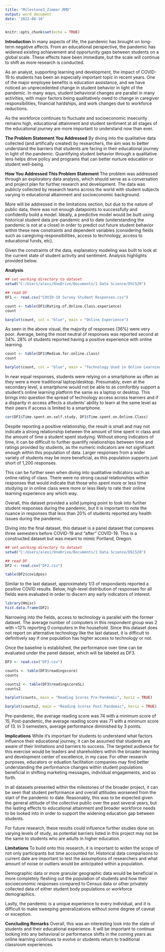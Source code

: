 ```yaml
---
title: "Milestone3_Zimmer.RMD"
output: word_document
date: '2022-08-10'
---
```


```r
knitr::opts_chunk$set(echo = TRUE)
```

**Introduction**
In many aspects of life, the pandemic has brought on long-term negative affects. From an educational perspective, the pandemic has widened existing achievement and opportunity gaps between students on a global scale. These effects have been immediate, but the scale will continue to shift as more research is conducted. 

As an analyst, supporting learning and development, the impact of COVID-19 to students has been an especially important topic in recent years. One of the major employee benefits is education assistance, and we have noticed an unprecedented change in student behavior in light of the pandemic. In many ways, student behavioral changes are parallel in many activities, with major factors being qualitatively owed to change in caregiver responsibilities, financial hardships, and work changes due to workforce reductions. 

As the workforce continues to fluctuate and socioeconomic insecurity remains high, educational attainment and student sentiment at all stages of the educational journey are more important to understand now than ever.

**The Problem Statement You Addressed**
By diving into the qualitative data collected (and artifically created) by researchers, the aim was to better understand the barriers that students are facing in their educational journey in light of the pandemic. Quantifying student behavior through a qualitative lens helps drive policy and programs that can better nurture education or student well-being. 

**How You Addressed This Problem Statement**
The problem was addressed through an exploratory data analysis, which should serve as a conversation and project plan for further research and development. The data was publicly collected by research teams across the world with student subjects varying in educational attainment and socioeconomic background. 

More will be addressed in the limitations section, but due to the nature of public data, there was not enough datapoints to successfully and confidently build a model. Ideally, a predictive model would be built using historical student data pre-pandemic and to date (understanding the pandemic is not at a close) in order to predict out future student behavior within these new constraints and dependent variables (considering fields such as caregiving responsibilities, access to technology, access to educational funds, etc).

Given the constraints of the data, explanatory modeling was built to look at the current state of student activity and sentiment. Analysis highlights provided below. 

**Analysis**

```r
## set working directory to dataset
setwd("C:/Users/alexi/OneDrive/Documents/1 Data Science/DSC520")

## read DF
DF1 <- read.csv("COVID-19 Survey Student Responses.csv")

count <- table(DF1$Rating.of.Online.Class.experience)
count

barplot(count, col = "blue", main = "Online Experience")
```

As seen in the above visual, the majority of responses (36%) were very poor. Average, being the most neutral of responses was reported second at 34%. 28% of students reported having a positive experience with online learning. 

```r
count <- table(DF1$Medium.for.online.class)
count

barplot(count, col = "blue", main = "Technology Used in Online Learning")
```
In near equal responses, students were relying on a smartphone as often as they were a more traditional laptop/desktop. Presumably, even at the secondary level, a smartphone would not be able to as comfortbly support a student's online learning platform the same as a laptop or desktop. This brings into question the spread of technology access across learners and if a disparity in access affects a students' ability to learn at the same level as their peers if access is limited to a smartphone. 

```r
cor(DF1$Time.spent.on.self.study, DF1$Time.spent.on.Online.Class)
```

Despite reporting a positive relationship, the result is small and may not indicate a strong relationship between the amount of time spent in class and the amount of time a student spent studying. Without strong indicators of time, it can be difficult to further quantify relationships between time and ratings provided by students, as the numeric indicators are not significant enough within this population of data. Larger responses from a wider variety of students may be more beneficial, as this population supports just short of 1,200 responses.

This can be further seen when diving into qualitative indicators such as online rating of class. There were no strong causal relationships within responses that would indicate that those who spent more or less time studying or in online class were more or less likely to rate their online learning experience any which way.

Overall, this dataset provided a solid jumping point to look into further student responses during the pandemic, but it is important to note the nuance in responses that less than 20% of students reported any health issues during the pandemic. 

Diving into the final dataset, this dataset is a panel dataset that compares three semesters before COVID-19 and "after" COVID-19. This is a constructed dataset but was meant to mimic Portland, Oregon. 

```r
## set working directory to dataset
setwd("C:/Users/alexi/OneDrive/Documents/1 Data Science/DSC520")

## read DF
DF2 <- read.csv("DF2.csv")
```

```r
table(DF2$covidpos)
```

Similar to the last dataset, approximately 1/3 of respondants reported a positive COVID results. Below, high-level distribution of responses for all fields were evaluated in order to discern any early indicators of interest.

```r
library(Hmisc)
hist.data.frame(DF2)
```
Narrowing into the fields, access to technology is parallel with the former dataset. The average number of computers in this respondent group was 2 with ~12% reporting 0 computers in the household. Since this dataset does not report on alternative technology like the last dataset, it is difficult to definitively say if one population has higher access to technology or not. 

Once the baseline is established, the performance over time can be evaluated under the panel dataset, which will be labeled as DF3.
```r
DF3 <- read.csv("DF3.csv")

counts <- table(DF3$readingscore)
counts

counts2 <- table(DF3$readingscoreSL)
counts2

barplot(counts, main = "Reading Scores Pre-Pandemic", horiz = TRUE)
```

```r
barplot(counts2, main = "Reading Scores Post-Pandemic", horiz = TRUE)

```
Pre-pandemic, the average reading score was 74 with a minimum score of 15, Post-pandemic, the average reading score was 71 with a minimum score of 13. In 3 semesters, average performance diminished by 3 points. 

**Implications**
While it's important for students to understand what factors influence their educational journey, it can be assumed that students are aware of their limitations and barriers to success. The targeted audience for this exercise would be leaders and shareholders within the broader learning and development center of excellence, in my case. For other research purposes, educators or eduation facilitation companies may find better understanding the performance changes within student populations beneficial in shifting marketing messages, individual engagements, and so forth. 

In all datasets presented within the milestones of the broader project, it can be seen that student performance and overall attitudes worsened from the start of the pandemic to date. Reasonably, this was to be expected given the general attitude of the collective public over the past several years, but the lasting effects to educational attainment and broader workforce needs to be looked into in order to support the widening education gap between students. 

For future research, these results could influence further studies done on varying levels of study, as potential barriers listed in this project may not be the same to students who are adults in higher education. 

**Limitations**
To build onto this research, it is important to widen the scope of not only participants but time accounted for. Historical data comparisons to current date are important to test the assumptions of researchers and what amount of noise or outliers would be anticipated within a population. 

Demographic data or more granular geographic data would be beneficial in more completely fleshing out the population of students and how their socioeconomic responses compared to Census data or other privately collected data of either student body populations or workforce demographics.

Lastly, the pandemic is a unique experience to every individual, and it is difficult to make sweeping generalizations without some degree of caveat or exception. 

**Concluding Remarks**
Overall, this was an interesting look into the state of students and their educational experience. It will be important to continue looking into any behavioral or performance shifts in the coming years as online learning continues to evolve or students return to traditional classroom experiences. 